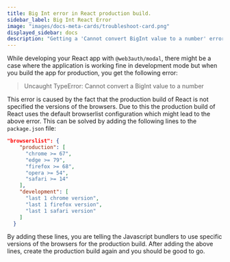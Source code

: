 ```yaml
---
title: Big Int error in React production build.
sidebar_label: Big Int React Error
image: "images/docs-meta-cards/troubleshoot-card.png"
displayed_sidebar: docs
description: "Getting a 'Cannot convert BigInt value to a number' error in your React production build? Here's how to fix it."
---
```



While developing your React app with `@web3auth/modal`, there might be a case where the application is working fine in development mode but when you
build the app for production, you get the following error:

> Uncaught TypeError: Cannot convert a BigInt value to a number

This error is caused by the fact that the production build of React is not specified the versions of the browsers. Due to this the production build of
React uses the default browserlist configuration which might lead to the above error. This can be solved by adding the following lines to the
`package.json` file:

```json title="package.json"
"browserslist": {
    "production": [
      "chrome >= 67",
      "edge >= 79",
      "firefox >= 68",
      "opera >= 54",
      "safari >= 14"
    ],
    "development": [
      "last 1 chrome version",
      "last 1 firefox version",
      "last 1 safari version"
    ]
  }
```

By adding these lines, you are telling the Javascript bundlers to use specific versions of the browsers for the production build. After adding the
above lines, create the production build again and you should be good to go.
